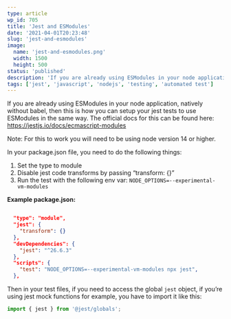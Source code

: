 ```yaml
---
type: article
wp_id: 705
title: 'Jest and ESModules'
date: '2021-04-01T20:23:48'
slug: 'jest-and-esmodules'
image: 
  name: 'jest-and-esmodules.png'
  width: 1500
  height: 500
status: 'published'
description: 'If you are already using ESModules in your node application, natively without babel, then this is how you can setup your jest tests to use ESModules in the same way. The official docs for this can be found here: https://jestjs.io/docs/ecmascript-modules Note: For this to work you will need to be using node version 14 or \[…\]'
tags: ['jest', 'javascript', 'nodejs', 'testing', 'automated test']
---
```


If you are already using ESModules in your node application, natively without babel, then this is how you can setup your jest tests to use ESModules in the same way. The official docs for this can be found here: https://jestjs.io/docs/ecmascript-modules

Note: For this to work you will need to be using node version 14 or higher.

In your package.json file, you need to do the following things:

1.  Set the type to module
2.  Disable jest code transforms by passing “transform: {}”
3.  Run the test with the following env var: `NODE_OPTIONS=--experimental-vm-modules`

**Example package.json:**

```json

  "type": "module",
  "jest": {
    "transform": {}
  },
  "devDependencies": {
    "jest": "^26.6.3"
  },
  "scripts": {
    "test": "NODE_OPTIONS=--experimental-vm-modules npx jest",
  },

```

Then in your test files, if you need to access the global `jest` object, if you’re using jest mock functions for example, you have to import it like this:

```js
import { jest } from '@jest/globals';
```